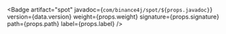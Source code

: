 
<Badge
    artifact="spot"
    javadoc={`com/binance4j/spot/${props.javadoc}`}
    version={data.version}
    weight={props.weight}
    signature={props.signature}
    path={props.path}
    label={props.label}
/>